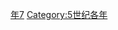{{Catnav|頁面分類|历史|歷史時代|年|5世纪各年}}
{{Commons category|417}}

[[Category:410年代|年7]]
[[Category:5世纪各年|Category:5世纪各年]]